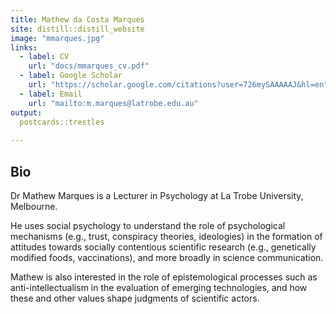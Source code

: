 ```yaml
---
title: Mathew da Costa Marques
site: distill::distill_website
image: "mmarques.jpg"
links:
  - label: CV
    url: "docs/mmarques_cv.pdf"
  - label: Google Scholar
    url: "https://scholar.google.com/citations?user=726mySAAAAAJ&hl=en"
  - label: Email
    url: "mailto:m.marques@latrobe.edu.au"
output:
  postcards::trestles
  
---
```


## Bio

Dr Mathew Marques is a Lecturer in Psychology at La Trobe University, Melbourne.

He uses social psychology to understand the role of psychological mechanisms (e.g., trust, conspiracy theories, ideologies) in the formation of attitudes towards socially contentious scientific research (e.g., genetically modified foods, vaccinations), and more broadly in science communication.

Mathew is also interested in the role of epistemological processes such as anti-intellectualism in the evaluation of emerging technologies, and how these and other values shape judgments of scientific actors.